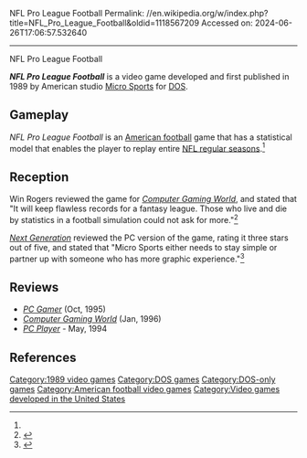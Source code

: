 NFL Pro League Football
Permalink: //en.wikipedia.org/w/index.php?title=NFL_Pro_League_Football&oldid=1118567209
Accessed on: 2024-06-26T17:06:57.532640



------
NFL Pro League Football
{{Infobox video game
| collapsible = 
| state = 
| italic title = 
| title = NFL Pro League Football
| image = NFL Pro League Football.jpg
| alt = 
| caption = 
| developer = [[Micro Sports]]
| publisher = [[Micro Sports]]
| series = 
| engine = 
| platforms = [[DOS]]
| released = 1989
| genre = 
| modes = 
}}

'''''NFL Pro League Football''''' is a video game developed and first published in 1989 by American studio [[Micro Sports]] for [[DOS]].

==Gameplay==
''NFL Pro League Football'' is an [[American football]] game that has a statistical model that enables the player to replay entire [[NFL regular season]]s.<ref name="NG"/>

==Reception==
Win Rogers reviewed the game for ''[[Computer Gaming World]]'', and stated that "It will keep flawless records for a fantasy league. Those who live and die by statistics in a football simulation could not ask for more."<ref name="CGW90">{{cite magazine |last=Rogers |first=Win |title=Football for the Pros: Micro Sports' NFL Pro League Football |magazine=Computer Gaming World |date=January 1992 |volume=1 |issue=90 |pages=82, 84}}</ref>

''[[Next Generation (magazine)|Next Generation]]'' reviewed the PC version of the game, rating it three stars out of five, and stated that "Micro Sports either needs to stay simple or partner up with someone who has more graphic experience."<ref name="NG">{{cite magazine|title=Finals|magazine=[[Next Generation (magazine)|Next Generation]]|issue=11|publisher=[[Future US|Imagine Media]]|date=November 1995|page=179, 181}}</ref>

==Reviews==
*''[[PC Gamer]]'' (Oct, 1995)
*''[[Computer Gaming World]]'' (Jan, 1996)
*''[[PC Player (German magazine)|PC Player]]'' - May, 1994

==References==
{{reflist}}

[[Category:1989 video games]]
[[Category:DOS games]]
[[Category:DOS-only games]]
[[Category:American football video games]]
[[Category:Video games developed in the United States]]


{{amfoot-videogame-stub}}